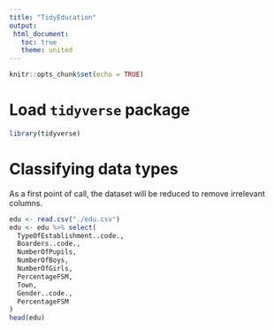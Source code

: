 ```yaml
---
title: "TidyEducation"
output:
 html_document:
   toc: true
   theme: united
---
```


```r
knitr::opts_chunk$set(echo = TRUE)
```

# Load `tidyverse` package

```r
library(tidyverse)
```

# Classifying data types

As a first point of call, the dataset will be reduced to remove irrelevant columns.

```r
edu <- read.csv("./edu.csv")
edu <- edu %>% select(
  TypeOfEstablishment..code.,
  Boarders..code.,
  NumberOfPupils,
  NumberOfBoys,
  NumberOfGirls,
  PercentageFSM,
  Town,
  Gender..code.,
  PercentageFSM
)
head(edu)
```
